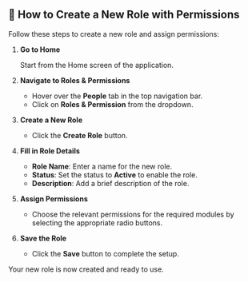 ## 📘 How to Create a New Role with Permissions

Follow these steps to create a new role and assign permissions:

1. **Go to Home**

   Start from the Home screen of the application.

2. **Navigate to Roles & Permissions**
    - Hover over the **People** tab in the top navigation bar.
    - Click on **Roles & Permission** from the dropdown.
3. **Create a New Role**
    - Click the **Create Role** button.
4. **Fill in Role Details**
    - **Role Name**: Enter a name for the new role.
    - **Status**: Set the status to **Active** to enable the role.
    - **Description**: Add a brief description of the role.
5. **Assign Permissions**
    - Choose the relevant permissions for the required modules by selecting the appropriate radio buttons.
6. **Save the Role**
    - Click the **Save** button to complete the setup.

Your new role is now created and ready to use.
